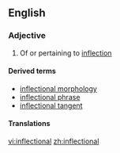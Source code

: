 ==English==

===Adjective===
{{en-adj}}

# Of or pertaining to [[inflection]]

====Derived terms====
*[[inflectional morphology]]
*[[inflectional phrase]]
*[[inflectional tangent]]

====Translations====
{{trans-top}}
{{trans-mid}}
{{trans-bottom}}

[[vi:inflectional]]
[[zh:inflectional]]